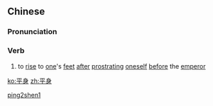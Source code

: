 ==Chinese==
{{zh-forms}}

===Pronunciation===
{{zh-pron
|m=píngshēn
|c=ping4 san1
|cat=v
}}

===Verb===
{{zh-verb}}

# {{lb|zh|archaic}} to [[rise]] to [[one]]'s [[feet]] [[after]] [[prostrating]] [[oneself]] [[before]] the [[emperor]]

[[Category:Mandarin archaic terms|ping2shen1]]

[[ko:平身]]
[[zh:平身]]